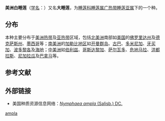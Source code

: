{{NoteTA|G1=地名}}
{{Speciesbox
| name=美洲白睡莲
| image = Nymphaea ampla-IMG 3479.jpg
| image_caption = 
| status = NE
| status_system = IUCN3.1
| status_ref = <ref>[[The_IUCN_Red_List_of_Threatened_Species|The IUCN Red List of Threatened Species]]. Version 2014.3. <[http://www.iucnredlist.org www.iucnredlist.org] {{WebCite|url=https://www.webcitation.org/6137CKTqL?url=http://www.iucnredlist.org/ |date=20110819073403 |dateformat=iso }}>. Downloaded on 31 January 2015.</ref>
| genus =Nymphaea subg. Brachyceras
| species =ampla
| authority = ([[Salisb.|Salisb.]]) [[DC.|DC.]], 1821
| subdivision_ranks = [[变种|变种]]
| subdivision =
*[[奇异美洲白睡莲|奇异美洲白睡莲]] ''N. a.'' var. ''speciosa'' <small>([[Mart.|Mart.]] & [[Zucc.|Zucc.]]) [[Casp.|Casp.]] 1878</small>
| synonyms_ref ={{r|theplantlist}}
| synonyms =
*''Castalia ampla''<br>{{small|[[Salisb.|Salisb.]], 1805}}
*''Leuconymphaea ampla''<br>{{small|(Salisb.) [[Kuntze|Kuntze]], 1891}}
*''Nymphaea ampla'' var. ''plumieri''<br>{{small|[[Planch.|Planch.]], 1853}}
}}
'''美洲白睡莲'''（[[学名|学名]]：{{lang|la|''Nymphaea ampla''}}）又名'''大睡莲'''{{r|NM}}，为[[睡莲科|睡莲科]][[睡莲属|睡莲属]][[广热带睡莲亚属|广热带睡莲亚属]]下的一个种{{r|GRIN}}。

==分布==
本种主要分布于[[美洲|美洲]][[热带|热带]]及[[亚热带|亚热带]]区域，包括[[北美洲|北美洲]]南部如[[美国|美国]]的[[佛罗里达州|佛罗里达州]]及[[德克萨斯州|德克萨斯州]]、[[墨西哥|墨西哥]]等；[[南美洲|南美洲]]的[[加勒比地区|加勒比地区]]如[[开曼群岛|开曼群岛]]、[[古巴|古巴]]、[[多米尼加|多米尼加]]、[[牙买加|牙买加]]、[[波多黎各|波多黎各]]及[[海地|海地]]；[[中美洲|中美洲]]如[[伯利兹|伯利兹]]、[[哥斯达黎加|哥斯达黎加]]、[[萨尔瓦多|萨尔瓦多]]、[[危地马拉|危地马拉]]、[[洪都拉斯|洪都拉斯]]、[[尼加拉瓜|尼加拉瓜]]及[[巴拿马|巴拿马]]等{{r|GRIN}}。

== 参考文献 ==
{{reflist|refs=
<ref name="theplantlist">[http://www.theplantlist.org/tpl1.1/record/kew-2383376 ''Nymphaea ampla'' (Salisb.) DC.]. In: ''The Plant List'' (2013). Version 1.1. Published on the Internet; http://www.theplantlist.org/ [2015-1-31].</ref>
<ref name="NM">[http://www.cfh.ac.cn/917310.sp ''Nymphaea ampla'' (Salisb.) DC.  大睡莲].：中国自然标本馆，2015-1-31</ref>
<ref name="GRIN">[http://www.ars-grin.gov/cgi-bin/npgs/html/taxon.pl?25431 ''Nymphaea ampla'' (Salisb.) DC.]{{dead link|date=2018年4月 |bot=InternetArchiveBot |fix-attempted=yes }}. In: USDA, ARS, National Genetic Resources Program.
Germplasm Resources Information Network - (GRIN) [Online Database].
National Germplasm Resources Laboratory, Beltsville, Maryland.
URL: http://www.ars-grin.gov/cgi-bin/npgs/html/taxon.pl?25431{{dead link|date=2018年4月 |bot=InternetArchiveBot |fix-attempted=yes }} (31 January 2015)</ref>
}}

== 外部链接 ==
{{commons category|Nymphaea ampla}}
{{wikispecies|Nymphaea ampla}}
*美国种质资源信息网络：[http://www.ars-grin.gov/cgi-bin/npgs/html/taxon.pl?25431 ''Nymphaea ampla'' (Salisb.) DC.]{{dead link|date=2018年4月 |bot=InternetArchiveBot |fix-attempted=yes }}
{{Taxonbar|from=Q3346672}}

[[Category:睡莲属|ampla]]


{{plant-stub}}